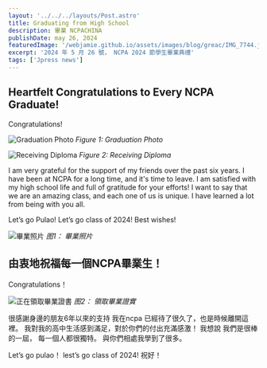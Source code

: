```yaml
---
layout: '../../../layouts/Post.astro'
title: Graduating from High School
description: 畢業 NCPACHINA
publishDate: may 26, 2024
featuredImage: '/webjamie.github.io/assets/images/blog/greac/IMG_7744.jpg'
excerpt: '2024 年 5 月 26 號， NCPA 2024 節學生畢業典禮'
tags: ['Jpress news']
---
```

 ## Heartfelt Congratulations to Every NCPA Graduate!

Congratulations!

![Graduation Photo](/webjamie.github.io/assets/images/blog/greac/IMG_7753.JPG)
*Figure 1: Graduation Photo*


![Receiving Diploma](/webjamie.github.io/assets/images/blog/greac/IMG_7747.jpg)
*Figure 2: Receiving Diploma*

I am very grateful for the support of my friends over the past six years.
I have been at NCPA for a long time, and it's time to leave.
I am satisfied with my high school life and full of gratitude for your efforts!
I want to say that we are an amazing class, and each one of us is unique. I have learned a lot from being with you all.

Let’s go Pulao! Let’s go class of 2024!
Best wishes!



![畢業照片](/webjamie.github.io/assets/images/blog/greac/IMG_7753.JPG)
*图1： 畢業照片*

## 由衷地祝福每一個NCPA畢業生！

Congratulations！ 

![正在領取畢業證書](/webjamie.github.io/assets/images/blog/greac/IMG_7747.jpg)
*图2： 領取畢業證實*

很感謝身邊的朋友6年以來的支持
我在ncpa 已經待了很久了，也是時候離開這裡。
我對我的高中生活感到滿足，對於你們的付出充滿感激！ 
我想說 我們是很棒的一屆， 每一個人都很獨特。 與你們相處我學到了很多。

Let’s go pulao！ lest’s go class of 2024!
祝好！
